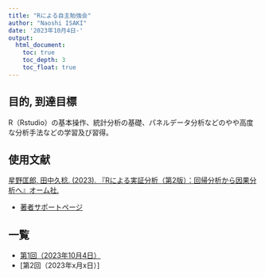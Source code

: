 ```yaml
---
title: "Rによる自主勉強会"
author: "Naoshi ISAKI"
date: '2023年10月4日-'
output:
  html_document:
    toc: true
    toc_depth: 3
    toc_float: true
---
```

## 目的, 到達目標
R（Rstudio）の基本操作、統計分析の基礎、パネルデータ分析などのやや高度な分析手法などの学習及び習得。

## 使用文献
[星野匡郎, 田中久稔. (2023). 『Rによる実証分析（第2版）：回帰分析から因果分析へ』オーム社.](https://www.ohmsha.co.jp/book/9784274230028/)

- [著者サポートページ](https://www.rniyoru.com/)

## 一覧
- [第1回（2023年10月4日）](https://naoshi-isaki.github.io/personal/rweek1.html)
- [第2回（2023年x月x日）]